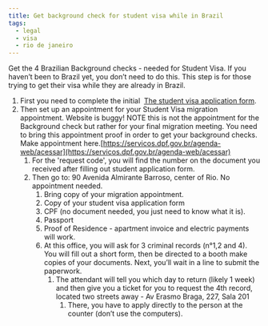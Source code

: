 ```yaml
---
title: Get background check for student visa while in Brazil
tags:
  - legal
  - visa
  - rio de janeiro
---
```


Get the 4 Brazilian Background checks - needed for Student Visa. If you haven’t been to Brazil yet, you don’t need to do this. This step is for those trying to get their visa while they are already in Brazil.

1. First you need to complete the initial  [The student visa application form](https://www.gov.br/pf/pt-br/assuntos/imigracao/autorizacao-residencia/formularios/capa). 
2. Then set up an appointment for your Student Visa migration appointment. Website is buggy! NOTE this is not the appointment for the Background check but rather for your final migration meeting. You need to bring this appointment proof in order to get your background checks. Make appointment here.[https://servicos.dpf.gov.br/agenda-web/acessar](https://servicos.dpf.gov.br/agenda-web/acessar)
   1. For the 'request code', you will find the number on the document you received after filling out student application form.
   2. Then go to: 90 Avenida Almirante Barroso, center of Rio. No appointment needed.
      1. Bring copy of your migration appointment.
      2. Copy of your student visa application form
      3. CPF (no document needed, you just need to know what it is).
      4. Passport
      5. Proof of Residence - apartment invoice and electric payments will work.
      6. At this office, you will ask for 3 criminal records (n°1,2 and 4). You will fill out a short form, then be directed to a booth make copies of your documents. Next, you’ll wait in a line to submit the paperwork.
         1. The attendant will tell you which day to return (likely 1 week) and then give you a ticket for you to request the 4th record, located two streets away - Av Erasmo Braga, 227, Sala 201
            1. There, you have to apply directly to the person at the counter (don’t use the computers).
